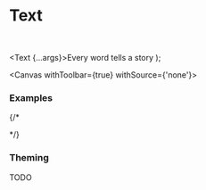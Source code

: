 

<Meta of={DocumentationStories} />

# Text

<br />

  <Text {...args}>Every word tells a story</Text>
);

<Canvas withToolbar={true} withSource={'none'}>
  <Story of={DocumentationStories.Default} />
</Canvas>

<Controls />

### Examples

<Canvas>
  <Story of={DocumentationStories.Paragraph} />
</Canvas>

<Canvas>
  <Story of={DocumentationStories.Inline} />
</Canvas>

<Canvas>
  <Story of={DocumentationStories.Bold} />
</Canvas>

{/* <Canvas>
  <Story of={DocumentationStories.Strong} />
</Canvas>

<Canvas>
  <Story of={DocumentationStories.Italic} />
</Canvas>

<Canvas>
  <Story of={DocumentationStories.Emphasis} />
</Canvas>

<Canvas>
  <Story of={DocumentationStories.Underline} />
</Canvas>

<Canvas>
  <Story of={DocumentationStories.Mark} />
</Canvas>

<Canvas>
  <Story of={DocumentationStories.Small} />
</Canvas>

<Canvas>
  <Story of={DocumentationStories.Deleted} />
</Canvas>

<Canvas>
  <Story of={DocumentationStories.Inserted} />
</Canvas>

<Canvas>
  <Story of={DocumentationStories.Subscript} />
</Canvas>

<Canvas>
  <Story of={DocumentationStories.Superscript} />
</Canvas>

<Canvas>
  <Story of={DocumentationStories.Header} />
</Canvas>

<Canvas>
  <Story of={DocumentationStories.Title} />
</Canvas>

<Canvas>
  <Story of={DocumentationStories.Subtitle} />
</Canvas>

<Canvas>
  <Story of={DocumentationStories.Header1} />
</Canvas>

<Canvas>
  <Story of={DocumentationStories.Header2} />
</Canvas>

<Canvas>
  <Story of={DocumentationStories.Header3} />
</Canvas>

<Canvas>
  <Story of={DocumentationStories.Header4} />
</Canvas>

<Canvas>
  <Story of={DocumentationStories.Header5} />
</Canvas>

<Canvas>
  <Story of={DocumentationStories.Header6} />
</Canvas>

<Canvas>
  <Story of={DocumentationStories.Note} />
</Canvas>

<Canvas>
  <Story of={DocumentationStories.Supersize} />
</Canvas>

<Canvas>
  <Story of={DocumentationStories.Unmargined} />
</Canvas>

<Canvas>
  <Story of={DocumentationStories.Margined} />
</Canvas>

<Canvas>
  <Story of={DocumentationStories.Colored} />
</Canvas>

<Canvas>
  <Story of={DocumentationStories.SingleLineTextView} />
</Canvas>

<Canvas>
  <Story of={DocumentationStories.MultipleLineTextView} />
</Canvas> */}

### Theming

TODO
